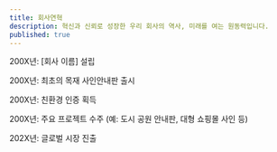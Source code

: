 ```yaml
---
title: 회사연혁
description: 혁신과 신뢰로 성장한 우리 회사의 역사, 미래를 여는 원동력입니다.
published: true
---
```

200X년: [회사 이름] 설립

200X년: 최초의 목재 사인안내판 출시

200X년: 친환경 인증 획득

200X년: 주요 프로젝트 수주 (예: 도시 공원 안내판, 대형 쇼핑몰 사인 등)

202X년: 글로벌 시장 진출